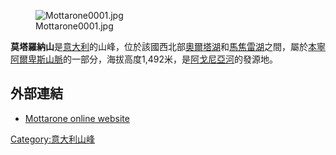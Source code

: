 [[Image:Mottarone0001.jpg|right]]

'''莫塔羅納山'''是[[意大利|意大利]]的山峰，位於該國西北部[[奧爾塔湖|奧爾塔湖]]和[[馬焦雷湖|馬焦雷湖]]之間，屬於[[本寧阿爾卑斯山脈|本寧阿爾卑斯山脈]]的一部分，海拔高度1,492米，是[[阿戈尼亞河|阿戈尼亞河]]的發源地。

==外部連結==
*[http://www.mottarone.it/ Mottarone online website] {{Wayback|url=http://www.mottarone.it/ |date=20210301000414 }} {{it icon}}

{{Italy-geo-stub}}
[[Category:意大利山峰|Category:意大利山峰]]